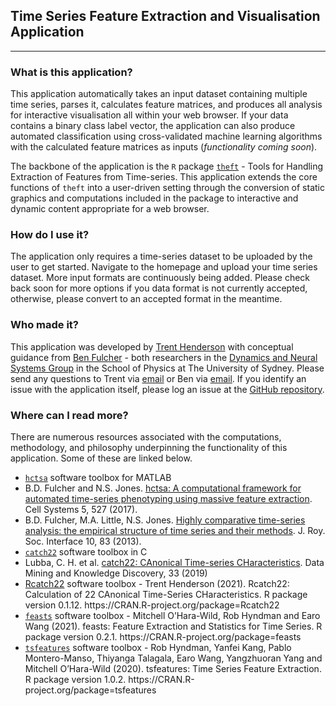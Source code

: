 ## Time Series Feature Extraction and Visualisation Application
***

### What is this application?

This application automatically takes an input dataset containing multiple time series, parses it, calculates feature matrices, and produces all analysis for interactive visualisation all within your web browser. If your data contains a binary class label vector, the application can also produce automated classification using cross-validated machine learning algorithms with the calculated feature matrices as inputs (*functionality coming soon*).

The backbone of the application is the `R` package [`theft`](https://github.com/hendersontrent/theft) - Tools for Handling Extraction of Features from Time-series. This application extends the core functions of `theft` into a user-driven setting through the conversion of static graphics and computations included in the package to interactive and dynamic content appropriate for a web browser.

### How do I use it?

The application only requires a time-series dataset to be uploaded by the user to get started. Navigate to the homepage and upload your time series dataset. More input formats are continuously being added. Please check back soon for more options if you data format is not currently accepted, otherwise, please convert to an accepted format in the meantime.

### Who made it?

This application was developed by [Trent Henderson](https://twitter.com/trentlikesstats) with conceptual guidance from [Ben Fulcher](http://www.benfulcher.com) - both researchers in the [Dynamics and Neural Systems Group](https://dynamicsandneuralsystems.github.io) in the School of Physics at The University of Sydney. Please send any questions to Trent via [email](then6675@sydney.edu.au) or Ben via [email](ben.fulcher@sydney.edu.au). If you identify an issue with the application itself, please log an issue at the [GitHub repository](https://github.com/hendersontrent/theft-webtool/issues).

### Where can I read more?

There are numerous resources associated with the computations, methodology, and philosophy underpinning the functionality of this application. Some of these are linked below.

* [`hctsa`](https://github.com/benfulcher/hctsa) software toolbox for MATLAB
* B.D. Fulcher and N.S. Jones. [hctsa: A computational framework for automated time-series phenotyping using massive feature extraction](https://www.cell.com/cell-systems/fulltext/S2405-4712(17)30438-6). Cell Systems 5, 527 (2017).
* B.D. Fulcher, M.A. Little, N.S. Jones. [Highly comparative time-series analysis: the empirical structure of time series and their methods](https://royalsocietypublishing.org/doi/full/10.1098/rsif.2013.0048). J. Roy. Soc. Interface 10, 83 (2013).
* [`catch22`](https://github.com/chlubba/catch22) software toolbox in C
* Lubba, C. H. et al. [catch22: CAnonical Time-series CHaracteristics](https://link.springer.com/article/10.1007/s10618-019-00647-x). Data Mining and Knowledge Discovery, 33 (2019)
* [Rcatch22](https://github.com/hendersontrent/Rcatch22) software toolbox - Trent Henderson (2021). Rcatch22: Calculation of 22 CAnonical Time-Series CHaracteristics. R package version 0.1.12. https://CRAN.R-project.org/package=Rcatch22
* [`feasts`](https://feasts.tidyverts.org) software toolbox - Mitchell O'Hara-Wild, Rob Hyndman and Earo Wang (2021). feasts: Feature Extraction and Statistics for Time Series. R package version 0.2.1. https://CRAN.R-project.org/package=feasts
* [`tsfeatures`](https://pkg.robjhyndman.com/tsfeatures/) software toolbox - Rob Hyndman, Yanfei Kang, Pablo Montero-Manso, Thiyanga Talagala, Earo Wang, Yangzhuoran Yang and Mitchell O'Hara-Wild (2020). tsfeatures: Time Series Feature Extraction. R package version 1.0.2. https://CRAN.R-project.org/package=tsfeatures
